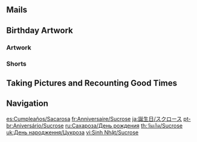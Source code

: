 {{Birthday Intro}}

==Mails==
{{Mails by Category Table|Sucrose Birthday Mails|noheader=1}}

==Birthday Artwork==
===Artwork===
{{Artwork by Category Table
|Character Birthday Artwork
|category = Sucrose Birthday Artwork
|header = Sucrose's Birthday Artwork
}}

===Shorts===
{{Artwork by Category Table
|Character Shorts
|category = Sucrose Birthday Artwork
|header = Sucrose's Birthday Shorts
}}

==Taking Pictures and Recounting Good Times==
{{Transclude|Taking Pictures and Recounting Good Times/Sucrose|Stories|main=1|top=1}}

==Navigation==
{{Character Navbox|Birthday}}

[[es:Cumpleaños/Sacarosa]]
[[fr:Anniversaire/Sucrose]]
[[ja:誕生日/スクロース]]
[[pt-br:Aniversário/Sucrose]]
[[ru:Сахароза/День рождения]]
[[th:วันเกิด/Sucrose]]
[[uk:День народження/Цукроза]]
[[vi:Sinh Nhật/Sucrose]]